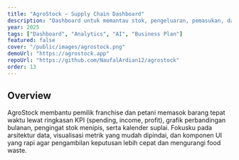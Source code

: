 ```yaml
---
title: "AgroStock — Supply Chain Dashboard"
description: "Dashboard untuk memantau stok, pengeluaran, pemasukan, dan prediksi kebutuhan bahan pangan—menghubungkan franchise dengan pemasok secara transparan."
year: 2025
tags: ["Dashboard", "Analytics", "AI", "Business Plan"]
featured: false
cover: "/public/images/agrostock.png"
demoUrl: "https://agrostock.app"
repoUrl: "https://github.com/NaufalArdian12/agrostock"
order: 13
---
```


## Overview
AgroStock membantu pemilik franchise dan petani memasok barang tepat waktu lewat ringkasan KPI (spending, income, profit), grafik perbandingan bulanan, pengingat stok menipis, serta kalender suplai. Fokusku pada arsitektur data, visualisasi metrik yang mudah dipindai, dan komponen UI yang rapi agar pengambilan keputusan lebih cepat dan mengurangi food waste.
